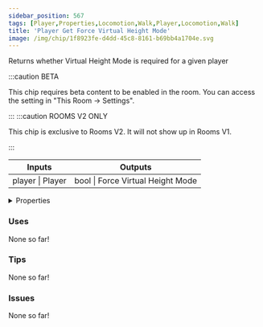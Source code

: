```yaml
---
sidebar_position: 567
tags: [Player,Properties,Locomotion,Walk,Player,Locomotion,Walk]
title: 'Player Get Force Virtual Height Mode'
image: /img/chip/1f8923fe-d4dd-45c8-8161-b69bb4a1704e.svg
---
```


Returns whether Virtual Height Mode is required for a given player

:::caution BETA

This chip requires beta content to be enabled in the room. You can access the setting in "This Room -> Settings".

:::
:::caution ROOMS V2 ONLY

This chip is exclusive to Rooms V2. It will not show up in Rooms V1.

:::


<IChip uuid="1f8923fe-d4dd-45c8-8161-b69bb4a1704e"/>

<table><thead><tr><th>Inputs</th><th>Outputs</th></tr></thead><tbody><tr><td>player | Player</td><td>bool | Force Virtual Height Mode</td></tr></tbody></table>

<details>
  <summary>Properties</summary>
  <div>
    <div>
    <table>
      <tbody>
        <tr>
          <td>Is beta required?</td>
          <td>Yes</td>
        </tr>
        <tr>
          <td>Is chip a trolling risk?</td>
          <td>No</td>
        </tr>
        <tr>
          <td>Is chip a role assignment risk?</td>
          <td>No</td>
        </tr>
        <tr>
          <td>Chip UUID</td>
          <td>1f8923fe-d4dd-45c8-8161-b69bb4a1704e</td>
        </tr>
        <tr>
          <td>Room availability</td>
          <td>Rooms V2 only</td>
        </tr>
      </tbody>
    </table>
    </div>
  </div>
</details>

### Uses

None so far!

### Tips

None so far!

### Issues

None so far!